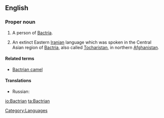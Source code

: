 ==English==

===Proper noun===
{{en-proper noun|Bactrians}}
{{wikipedia}}

# {{countable}} A person of [[Bactria]].
# {{uncountable}} An extinct Eastern [[Iranian]] language which was spoken in the Central Asian region of [[Bactria]], also called [[Tocharistan]], in northern [[Afghanistan]].

====Related terms====
* [[Bactrian camel]]

====Translations====
{{trans-top|language}}
* Russian: {{t|ru|бактрийский|tr=|sc=Cyrl}}
{{trans-mid}}
{{trans-bottom}}

[[Category:Languages]]

[[io:Bactrian]]
[[ta:Bactrian]]